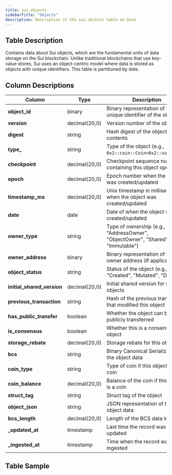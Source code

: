 ```yaml
---
title: sui.objects
sidebarTitle: "Objects"
description: Description of the sui.objects table on Dune
---
```


## Table Description
Contains data about Sui objects, which are the fundamental units of data storage on the Sui blockchain. Unlike traditional blockchains that use key-value stores, Sui uses an object-centric model where data is stored as objects with unique identifiers. This table is partitioned by date.

## Column Descriptions

| **Column** | **Type** | **Description** |
|------------|----------|-----------------|
| **object_id** | binary | Binary representation of the unique identifier of the object |
| **version** | decimal(20,0) | Version number of the object |
| **digest** | string | Hash digest of the object contents |
| **type_** | string | Type of the object (e.g., `0x2::coin::Coin<0x2::sui::SUI>`) |
| **checkpoint** | decimal(20,0) | Checkpoint sequence number containing this object operation |
| **epoch** | decimal(20,0) | Epoch number when the object was created/updated |
| **timestamp_ms** | decimal(20,0) | Unix timestamp in milliseconds when the object was created/updated |
| **date** | date | Date of when the object was created/updated |
| **owner_type** | string | Type of ownership (e.g., "AddressOwner", "ObjectOwner", "Shared", "Immutable") |
| **owner_address** | binary | Binary representation of the owner address (if applicable) |
| **object_status** | string | Status of the object (e.g., "Created", "Mutated", "Deleted") |
| **initial_shared_version** | decimal(20,0) | Initial shared version for shared objects |
| **previous_transaction** | string | Hash of the previous transaction that modified this object |
| **has_public_transfer** | boolean | Whether the object can be publicly transferred |
| **is_consensus** | boolean | Whether this is a consensus object |
| **storage_rebate** | decimal(20,0) | Storage rebate for this object |
| **bcs** | string | Binary Canonical Serialization of the object data |
| **coin_type** | string | Type of coin if this object is a coin |
| **coin_balance** | decimal(20,0) | Balance of the coin if this object is a coin |
| **struct_tag** | string | Struct tag of the object |
| **object_json** | string | JSON representation of the object data |
| **bcs_length** | decimal(20,0) | Length of the BCS data in bytes |
| **_updated_at** | timestamp | Last time the record was updated |
| **_ingested_at** | timestamp | Time when the record was ingested |

## Table Sample


<TableSample tableSchema="sui" tableName="objects" />

